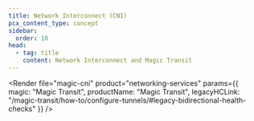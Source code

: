 ```yaml
---
title: Network Interconnect (CNI)
pcx_content_type: concept
sidebar:
  order: 10
head:
  - tag: title
    content: Network Interconnect and Magic Transit
---
```



<Render
  file="magic-cni"
  product="networking-services"
  params={{
    magic: "Magic Transit",
    productName: "Magic Transit",
    legacyHCLink: "/magic-transit/how-to/configure-tunnels/#legacy-bidirectional-health-checks"
  }}
/>